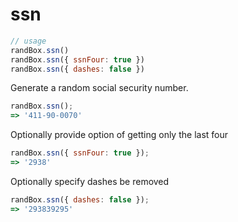 # ssn

```js
// usage
randBox.ssn()
randBox.ssn({ ssnFour: true })
randBox.ssn({ dashes: false })
```

Generate a random social security number.

```js
randBox.ssn();
=> '411-90-0070'
```

Optionally provide option of getting only the last four

```js
randBox.ssn({ ssnFour: true });
=> '2938'
```

Optionally specify dashes be removed

```js
randBox.ssn({ dashes: false });
=> '293839295'
```
